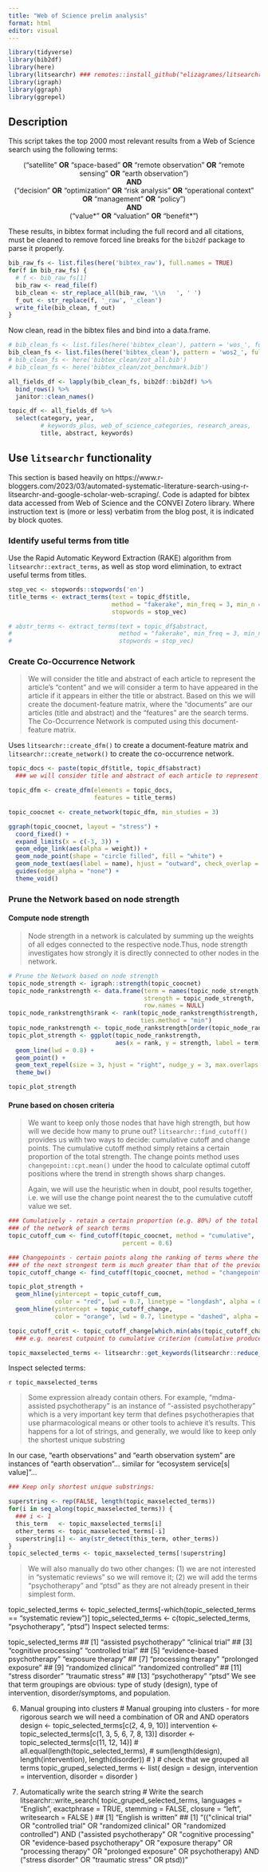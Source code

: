 ```yaml
---
title: "Web of Science prelim analysis"
format: html
editor: visual
---
```


```r
library(tidyverse)
library(bib2df)
library(here)
library(litsearchr) ### remotes::install_github("elizagrames/litsearchr", ref = "main")
library(igraph)
library(ggraph)
library(ggrepel)
```

## Description

This script takes the top 2000 most relevant results from a Web of Science search using the following terms:

<center>
("satellite" <b>OR</b> "space-based" <b>OR</b> "remote observation" <b>OR</b> "remote sensing" <b>OR</b> "earth observation")
<br><b>AND</b><br>
("decision" <b>OR</b> "optimization" <b>OR</b> "risk analysis" <b>OR</b> "operational context" <b>OR</b> “management” <b>OR</b> “policy”)
<br><b>AND</b><br>
(“value\*” <b>OR</b> “valuation” <b>OR</b> “benefit\*”)
</center>

These results, in bibtex format including the full record and all citations, must be cleaned to remove forced line breaks for the `bib2df` package to parse it properly.

```r
bib_raw_fs <- list.files(here('bibtex_raw'), full.names = TRUE)
for(f in bib_raw_fs) {
  # f <- bib_raw_fs[1]
  bib_raw <- read_file(f)
  bib_clean <- str_replace_all(bib_raw, '\\n   ', ' ')
  f_out <- str_replace(f, '_raw', '_clean')
  write_file(bib_clean, f_out)
}
```

Now clean, read in the bibtex files and bind into a data.frame.

```r
# bib_clean_fs <- list.files(here('bibtex_clean'), pattern = 'wos_', full.names = TRUE)
bib_clean_fs <- list.files(here('bibtex_clean'), pattern = 'wos2_', full.names = TRUE)
# bib_clean_fs <- here('bibtex_clean/zot_all.bib')
# bib_clean_fs <- here('bibtex_clean/zot_benchmark.bib')

all_fields_df <- lapply(bib_clean_fs, bib2df::bib2df) %>%
  bind_rows() %>%
  janitor::clean_names()

topic_df <- all_fields_df %>%
  select(category, year, 
         # keywords_plus, web_of_science_categories, research_areas,
         title, abstract, keywords)
```

## Use `litsearchr` functionality

This section is based heavily on https://www.r-bloggers.com/2023/03/automated-systematic-literature-search-using-r-litsearchr-and-google-scholar-web-scraping/.  Code is adapted for bibtex data accessed from Web of Science and the CONVEI Zotero library.  Where instruction text is (more or less) verbatim from the blog post, it is indicated by block quotes.

### Identify useful terms from title

Use the Rapid Automatic Keyword Extraction (RAKE) algorithm from `litsearchr::extract_terms`, as well as stop word elimination, to extract useful terms from titles.

```r
stop_vec <- stopwords::stopwords('en')
title_terms <- extract_terms(text = topic_df$title,
                             method = "fakerake", min_freq = 3, min_n = 2,
                             stopwords = stop_vec)

# abstr_terms <- extract_terms(text = topic_df$abstract,
#                              method = "fakerake", min_freq = 3, min_n = 2,
#                              stopwords = stop_vec)

```
 

### Create Co-Occurrence Network

>We will consider the title and abstract of each article to represent the article’s “content” and we will consider a term to have appeared in the article if it appears in either the title or abstract. Based on this we will create the document-feature matrix, where the “documents” are our articles (title and abstract) and the “features” are the search terms. The Co-Occurrence Network is computed using this document-feature matrix.

Uses `litsearchr::create_dfm()` to create a document-feature matrix and `litsearchr::create_network()` to create the co-occurrence network.

```r
topic_docs <- paste(topic_df$title, topic_df$abstract) 
  ### we will consider title and abstract of each article to represent the article's "content"

topic_dfm <- create_dfm(elements = topic_docs, 
                        features = title_terms)

topic_coocnet <- create_network(topic_dfm, min_studies = 3)

ggraph(topic_coocnet, layout = "stress") +
  coord_fixed() +
  expand_limits(x = c(-3, 3)) +
  geom_edge_link(aes(alpha = weight)) +
  geom_node_point(shape = "circle filled", fill = "white") +
  geom_node_text(aes(label = name), hjust = "outward", check_overlap = TRUE) +
  guides(edge_alpha = "none") +
  theme_void()
```


### Prune the Network based on node strength

#### Compute node strength
 
> Node strength in a network is calculated by summing up the weights of all edges connected to the respective node.Thus, node strength investigates how strongly it is directly connected to other nodes in the network.

```r
# Prune the Network based on node strength
topic_node_strength <- igraph::strength(topic_coocnet)
topic_node_rankstrength <- data.frame(term = names(topic_node_strength), 
                                      strength = topic_node_strength, 
                                      row.names = NULL)
topic_node_rankstrength$rank <- rank(topic_node_rankstrength$strength, 
                                     ties.method = "min")
topic_node_rankstrength <- topic_node_rankstrength[order(topic_node_rankstrength$rank),]
topic_plot_strength <- ggplot(topic_node_rankstrength, 
                              aes(x = rank, y = strength, label = term)) +
  geom_line(lwd = 0.8) +
  geom_point() +
  geom_text_repel(size = 3, hjust = "right", nudge_y = 3, max.overlaps = 30) +
  theme_bw()

topic_plot_strength
```



#### Prune based on chosen criteria

> We want to keep only those nodes that have high strength, but how will we decide how many to prune out? `litsearchr::find_cutoff()` provides us with two ways to decide: cumulative cutoff and change points. The cumulative cutoff method simply retains a certain proportion of the total strength. The change points method uses `changepoint::cpt.mean()` under the hood to calculate optimal cutoff positions where the trend in strength shows sharp changes.
>
>Again, we will use the heuristic when in doubt, pool results together, i.e. we will use the change point nearest the to the cumulative cutoff value we set.

```r
### Cumulatively - retain a certain proportion (e.g. 80%) of the total strength
### of the network of search terms
topic_cutoff_cum <- find_cutoff(topic_coocnet, method = "cumulative", 
                                percent = 0.6)

### Changepoints - certain points along the ranking of terms where the strength 
### of the next strongest term is much greater than that of the previous one
topic_cutoff_change <- find_cutoff(topic_coocnet, method = "changepoint", knot_num = 5)

topic_plot_strength +
  geom_hline(yintercept = topic_cutoff_cum, 
             color = "red", lwd = 0.7, linetype = "longdash", alpha = 0.6) +
  geom_hline(yintercept = topic_cutoff_change, 
             color = "orange", lwd = 0.7, linetype = "dashed", alpha = 0.6)

topic_cutoff_crit <- topic_cutoff_change[which.min(abs(topic_cutoff_change - topic_cutoff_cum))] 
  ### e.g. nearest cutpoint to cumulative criterion (cumulative produces one value, changepoints may be many)

topic_maxselected_terms <- litsearchr::get_keywords(litsearchr::reduce_graph(topic_coocnet, topic_cutoff_crit))

```

Inspect selected terms:

`r topic_maxselected_terms`


> Some expression already contain others. For example, “mdma-assisted psychotherapy” is an instance of “-assisted psychotherapy” which is a very important key term that defines psychotherapies that use pharmacological means or other tools to achieve it’s results. This happens for a lot of strings, and generally, we would like to keep only the shortest unique substring

In our case, "earth observations" and "earth observation system" are instances of "earth observation"... similar for "ecosystem service[s| value]"...

```r
### Keep only shortest unique substrings:

superstring <- rep(FALSE, length(topic_maxselected_terms))
for(i in seq_along(topic_maxselected_terms)) {
  ### i <- 1
  this_term   <- topic_maxselected_terms[i]
  other_terms <- topic_maxselected_terms[-i]
  superstring[i] <- any(str_detect(this_term, other_terms))
}
topic_selected_terms <- topic_maxselected_terms[!superstring]
```


> We will also manually do two other changes: (1) we are not interested in “systematic reviews” so we will remove it; (2) we will add the terms “psychotherapy” and “ptsd” as they are not already present in their simplest form.

topic_selected_terms <- topic_selected_terms[-which(topic_selected_terms == "systematic review")]
topic_selected_terms <- c(topic_selected_terms, "psychotherapy", "ptsd")
Inspect selected terms:
 
topic_selected_terms
## [1] "assisted psychotherapy" "clinical trial"
## [3] "cognitive processing" "controlled trial"
## [5] "evidence-based psychotherapy" "exposure therapy"
## [7] "processing therapy" "prolonged exposure"
## [9] "randomized clinical" "randomized controlled"
## [11] "stress disorder" "traumatic stress"
## [13] "psychotherapy" "ptsd"
We see that term groupings are obvious: type of study (design), type of intervention, disorder/symptoms, and population.

 

6. Manual grouping into clusters
# Manual grouping into clusters - for more rigorous search we will need a combination of OR and AND operators
design <- topic_selected_terms[c(2, 4, 9, 10)]
intervention <- topic_selected_terms[c(1, 3, 5, 6, 7, 8, 13)]
disorder <- topic_selected_terms[c(11, 12, 14)]
# all.equal(length(topic_selected_terms),
# sum(length(design), length(intervention), length(disorder))
# ) # check that we grouped all terms
topic_gruped_selected_terms <- list(
design = design,
intervention = intervention,
disorder = disorder
)
 

7. Automatically write the search string
# Write the search
litsearchr::write_search(
topic_gruped_selected_terms,
languages = "English",
exactphrase = TRUE,
stemming = FALSE,
closure = "left",
writesearch = FALSE
)
## [1] "English is written"
## [1] "((\"clinical trial\" OR \"controlled trial\" OR \"randomized clinical\" OR \"randomized controlled\") AND (\"assisted psychotherapy\" OR \"cognitive processing\" OR \"evidence-based psychotherapy\" OR \"exposure therapy\" OR \"processing therapy\" OR \"prolonged exposure\" OR psychotherapy) AND (\"stress disorder\" OR \"traumatic stress\" OR ptsd))"
 